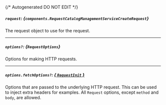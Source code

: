{/* Autogenerated DO NOT EDIT  */}

##### `request`: *{`components.RequestCatalogManagementServiceCreateRequest`}*
The request object to use for the request.
<Collapsible openLabel={Labels.showProperties} closeLabel={Labels.hideProperties}>
    <RequestCatalogManagementServiceCreateRequest/>
</Collapsible>

---
##### `options?`: *{`RequestOptions`}*
Options for making HTTP requests.

---
##### `options.fetchOptions?`: [*{ `RequestInit` }*](https://developer.mozilla.org/en-US/docs/Web/API/Request/Request#options)
Options that are passed to the underlying HTTP request. This can be used to inject extra headers for examples. All `Request` options, except `method` and `body`, are allowed.


